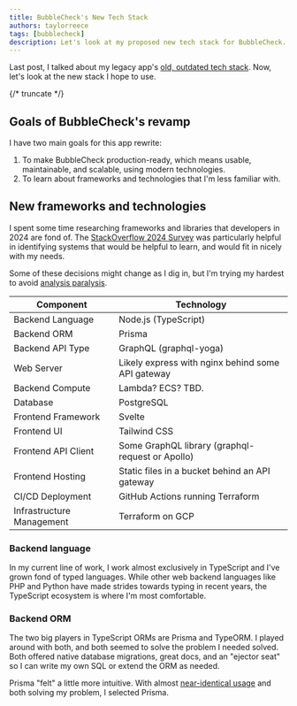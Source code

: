 ```yaml
---
title: BubbleCheck's New Tech Stack
authors: taylorreece
tags: [bubblecheck]
description: Let's look at my proposed new tech stack for BubbleCheck.
---
```


Last post, I talked about my legacy app's [old, outdated tech stack](./2025-01-30-revamping-bubblecheck.mdx).
Now, let's look at the new stack I hope to use.

{/* truncate */}

## Goals of BubbleCheck's revamp

I have two main goals for this app rewrite:

1. To make BubbleCheck production-ready, which means usable, maintainable, and scalable, using modern technologies.
1. To learn about frameworks and technologies that I'm less familiar with.

## New frameworks and technologies

I spent some time researching frameworks and libraries that developers in 2024 are fond of.
The [StackOverflow 2024 Survey](https://survey.stackoverflow.co/2024/technology) was particularly helpful in identifying systems that would be helpful to learn, and would fit in nicely with my needs.

Some of these decisions might change as I dig in, but I'm trying my hardest to avoid [analysis paralysis](https://en.wikipedia.org/wiki/Analysis_paralysis).

| Component                 | Technology                                        |
| ------------------------- | ------------------------------------------------- |
| Backend Language          | Node.js (TypeScript)                              |
| Backend ORM               | Prisma                                            |
| Backend API Type          | GraphQL (graphql-yoga)                            |
| Web Server                | Likely express with nginx behind some API gateway |
| Backend Compute           | Lambda? ECS? TBD.                                 |
| Database                  | PostgreSQL                                        |
| Frontend Framework        | Svelte                                            |
| Frontend UI               | Tailwind CSS                                      |
| Frontend API Client       | Some GraphQL library (graphql-request or Apollo)  |
| Frontend Hosting          | Static files in a bucket behind an API gateway    |
| CI/CD Deployment          | GitHub Actions running Terraform                  |
| Infrastructure Management | Terraform on GCP                                  |

### Backend language

In my current line of work, I work almost exclusively in TypeScript and I've grown fond of typed languages.
While other web backend languages like PHP and Python have made strides towards typing in recent years, the TypeScript ecosystem is where I'm most comfortable.

### Backend ORM

The two big players in TypeScript ORMs are Prisma and TypeORM.
I played around with both, and both seemed to solve the problem I needed solved.
Both offered native database migrations, great docs, and an "ejector seat" so I can write my own SQL or extend the ORM as needed.

Prisma "felt" a little more intuitive. With almost [near-identical usage](https://npm-stat.com/charts.html?package=%40prisma%2Fclient&package=typeorm&from=2024-01-30&to=2025-01-30) and both solving my problem, I selected Prisma.
